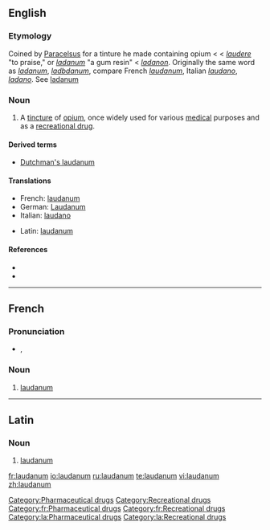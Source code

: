{{see|Laudanum}}
==English==

===Etymology===
Coined by [[w:Paracelsus|Paracelsus]] for a tinture he made containing opium < {{NL.}} < {{L.}} ''[[laudere]]'' "to praise," or ''[[ladanum]]'' "a gum resin" < {{AGr.}} ''[[ladanon]]''. Originally the same word as ''[[ladanum]]'', ''[[ladbdanum]]'', compare French ''[[#French|laudanum]]'', Italian ''[[laudano]]'', ''[[ladano]]''. See [[ladanum]]

===Noun===
{{en-noun|-}}

# A [[tincture]] of [[opium]], once widely used for various [[medical]] purposes and as a [[recreational drug]].

====Derived terms====
*[[Dutchman's laudanum]]

====Translations====
{{trans-top|the tincture of opium once widely used}}
*French: [[#French|laudanum]] {{m}}
*German: [[Laudanum]] {{n}}
*Italian: [[laudano]] {{m}}
{{trans-mid}}
*Latin: [[#Latin|laudanum]]
{{trans-bottom}}

====References====
*{{R:1913}}
*{{R:Online Etymology Dictionary}}

[[Category:Pharmaceutical drugs]]
[[Category:Recreational drugs]]

----

==French==

===Pronunciation===
*{{IPA|/lɔ.da.nɔm/}}, {{SAMPA|/lO.da.nOm/}}

===Noun===
{{infl|fr|noun}}

# [[#English|laudanum]]

[[Category:fr:Pharmaceutical drugs]]
[[Category:fr:Recreational drugs]]

----

==Latin==

===Noun===
{{infl|la|noun}}

# [[#English|laudanum]]

[[Category:la:Pharmaceutical drugs]]
[[Category:la:Recreational drugs]]

[[fr:laudanum]]
[[io:laudanum]]
[[ru:laudanum]]
[[te:laudanum]]
[[vi:laudanum]]
[[zh:laudanum]]